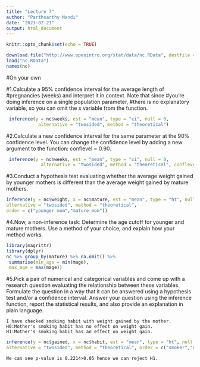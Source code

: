 ---
title: "Lecture 7"
author: "Parthsarthy Nandi"
date: "2023-02-21"
output: html_document
---

```{r setup, include=FALSE}
knitr::opts_chunk$set(echo = TRUE)
```

```{r}
download.file("http://www.openintro.org/stat/data/nc.RData", destfile = "nc.RData")
load("nc.RData")
names(nc)
```

#On your own

#1.Calculate a 95% confidence interval for the average length of
#pregnancies (weeks) and interpret it in context. Note that since 
#you're doing inference on a single population parameter, 
#there is no explanatory variable, so you can omit the x variable from the function.
```{r}
 inference(y = nc$weeks, est = "mean", type = "ci", null = 0,
            alternative = "twosided", method = "theoretical")
```

#2.Calculate a new confidence interval for the same parameter at the 90% confidence level. You can change the confidence level by adding a new argument to the function: conflevel = 0.90.
```{r}
 inference(y = nc$weeks, est = "mean", type = "ci", null = 0,
             alternative = "twosided", method = "theoretical", conflevel = 0.90)
```

#3.Conduct a hypothesis test evaluating whether the average weight gained by younger mothers is different than the average weight gained by mature mothers.
```{r}
inference(y = nc$weight, x = nc$mature, est = "mean", type = "ht", null = 0,
alternative = "twosided", method = "theoretical",
order = c("younger mom","mature mom"))
```

#4.Now, a non-inference task: Determine the age cutoff for younger and mature mothers. Use a method of your choice, and explain how your method works.
```{r}
library(magrittr) 
library(dplyr) 
nc %>% group_by(mature) %>% na.omit() %>%
 summarise(min_age = min(mage),
 max_age = max(mage))
```

#5.Pick a pair of numerical and categorical variables and come up with a research question evaluating the relationship between these variables. Formulate the question in a way that it can be answered using a hypothesis test and/or a confidence interval. Answer your question using the inference function, report the statistical results, and also provide an explanation in plain language.
    
    I have checked smoking habit with weight gained by the mother.
    H0:Mother's smoking habit has no effect on weight gain.
    H1:Mother's smoking habit has an effect on weight gain.
```{r}
inference(y = nc$gained, x = nc$habit, est = "mean", type = "ht", null = 0,
alternative = "twosided", method = "theoretical", order = c("smoker","nonsmoker"))
```

    We can see p-value is 0.2214>0.05 hence we can reject H1.

  


